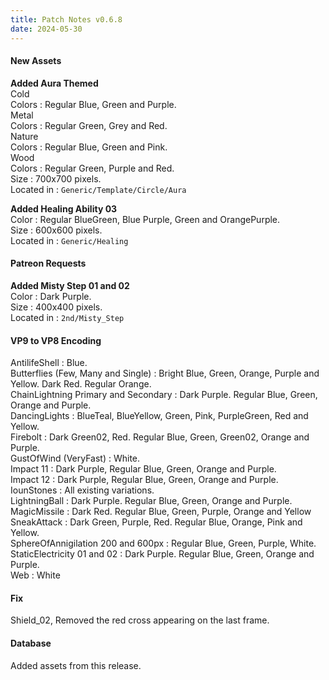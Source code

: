 ```yaml
---
title: Patch Notes v0.6.8
date: 2024-05-30
---
```



#### New Assets

**Added Aura Themed**  
Cold  
Colors : Regular Blue, Green and Purple.  
Metal  
Colors : Regular Green, Grey and Red.  
Nature  
Colors : Regular Blue, Green and Pink.  
Wood  
Colors : Regular Green, Purple and Red.  
Size : 700x700 pixels.  
Located in : ``Generic/Template/Circle/Aura``

**Added Healing Ability 03**  
Color : Regular BlueGreen, Blue Purple, Green and OrangePurple.  
Size : 600x600 pixels.  
Located in : ``Generic/Healing``

#### Patreon Requests

**Added Misty Step 01 and 02**  
Color : Dark Purple.  
Size : 400x400 pixels.  
Located in : ``2nd/Misty_Step``

#### VP9 to VP8 Encoding

AntilifeShell : Blue.  
Butterflies (Few, Many and Single) : Bright Blue, Green, Orange, Purple and Yellow. Dark Red. Regular Orange.  
ChainLightning Primary and Secondary : Dark Purple. Regular Blue, Green, Orange and Purple.  
DancingLights : BlueTeal, BlueYellow, Green, Pink, PurpleGreen, Red and Yellow.  
Firebolt : Dark Green02, Red. Regular Blue, Green, Green02, Orange and Purple.  
GustOfWind (VeryFast) : White.  
Impact 11 : Dark Purple, Regular Blue, Green, Orange and Purple.  
Impact 12 : Dark Purple, Regular Blue, Green, Orange and Purple.  
IounStones : All existing variations.  
LightningBall : Dark Purple. Regular Blue, Green, Orange and Purple.  
MagicMissile : Dark Red. Regular Blue, Green, Purple, Orange and Yellow   
SneakAttack : Dark Green, Purple, Red. Regular Blue, Orange, Pink and Yellow.  
SphereOfAnnigilation 200 and 600px : Regular Blue, Green, Purple, White.  
StaticElectricity 01 and 02 : Dark Purple. Regular Blue, Green, Orange and Purple.  
Web : White

#### Fix

Shield_02, Removed the red cross appearing on the last frame.

#### Database

Added assets from this release.







